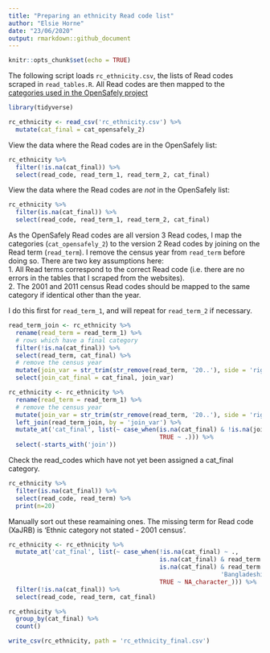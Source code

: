 ```yaml
---
title: "Preparing an ethnicity Read code list"
author: "Elsie Horne"
date: "23/06/2020"
output: rmarkdown::github_document
---
```


```r
knitr::opts_chunk$set(echo = TRUE)
```

The following script loads `rc_ethnicity.csv`, the lists of Read codes scraped in `read_tables.R`. All Read codes are then mapped to the [categories used in the OpenSafely project](https://github.com/opensafely/codelist-development/issues/7#issuecomment-620206708)  

```r
library(tidyverse)
```

```r
rc_ethnicity <- read_csv('rc_ethnicity.csv') %>%
  mutate(cat_final = cat_opensafely_2)
```

View the data where the Read codes are in the OpenSafely list:  

```r
rc_ethnicity %>%
  filter(!is.na(cat_final)) %>%
  select(read_code, read_term_1, read_term_2, cat_final)
```

View the data where the Read codes are *not* in the OpenSafely list:  

```r
rc_ethnicity %>%
  filter(is.na(cat_final)) %>%
  select(read_code, read_term_1, read_term_2, cat_final)
```

As the OpenSafely Read codes are all version 3 Read codes, I map the categories (`cat_opensafely_2`) to the version 2 Read codes by joining on the Read term (`read_term`). I remove the census year from `read_term` before doing so. There are two key assumptions here:  
1. All Read terms correspond to the correct Read code (i.e. there are no errors in the tables that I scraped from the websites).  
2. The 2001 and 2011 census Read codes should be mapped to the same category if identical other than the year.  

I do this first for `read_term_1`, and will repeat for `read_term_2` if necessary.

```r
read_term_join <- rc_ethnicity %>% 
  rename(read_term = read_term_1) %>%
  # rows which have a final category
  filter(!is.na(cat_final)) %>%
  select(read_term, cat_final) %>%
  # remove the census year
  mutate(join_var = str_trim(str_remove(read_term, '20..'), side = 'right')) %>%
  select(join_cat_final = cat_final, join_var)

rc_ethnicity <- rc_ethnicity %>% 
  rename(read_term = read_term_1) %>%
  # remove the census year
  mutate(join_var = str_trim(str_remove(read_term, '20..'), side = 'right')) %>%
  left_join(read_term_join, by = 'join_var') %>%
  mutate_at('cat_final', list(~ case_when(is.na(cat_final) & !is.na(join_cat_final) ~ join_cat_final,
                                          TRUE ~ .))) %>%
  select(-starts_with('join'))
```

Check the read_codes which have not yet been assigned a cat_final category.

```r
rc_ethnicity %>%
  filter(is.na(cat_final)) %>%
  select(read_code, read_term) %>%
  print(n=20)
```

Manually sort out these reamaining ones. The missing term for Read code (XaJRB) is 'Ethnic category not stated - 2001 census'.

```r
rc_ethnicity <- rc_ethnicity %>%
  mutate_at('cat_final', list(~ case_when(!is.na(cat_final) ~ .,
                                          is.na(cat_final) & read_term %in% c('Mid East (excl Israeli  Iranian & Arab) - eth cat 2001 cens') ~ 'Other',
                                          is.na(cat_final) & read_term %in% c('Asian: Indian Indian Scot/Indian Brit- Scotland 2011 census',
                                                           'Bangladeshi Bangladeshi Scot or Bangladeshi Brit- Scot 2011') ~ 'Asian British',
                                          TRUE ~ NA_character_))) %>%
  filter(!is.na(cat_final)) %>%
  select(read_code, read_term, cat_final)
```

```r
rc_ethnicity %>%
  group_by(cat_final) %>%
  count()
```

```r
write_csv(rc_ethnicity, path = 'rc_ethnicity_final.csv')
```

